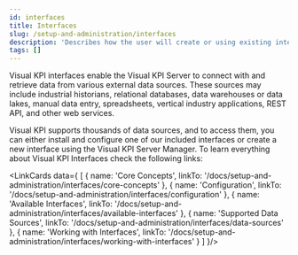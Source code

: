 ```yaml
---
id: interfaces
title: Interfaces
slug: /setup-and-administration/interfaces
description: 'Describes how the user will create or using existing interfaces to perform the connection to their data sources. Depending on the complexity, we can have a group of pages.'
tags: []
---
```



Visual KPI interfaces enable the Visual KPI Server to connect with and retrieve data from various external data sources. These sources may include industrial historians, relational databases, data warehouses or data lakes, manual data entry, spreadsheets, vertical industry applications, REST API, and other web services.

Visual KPI supports thousands of data sources, and to access them, you can either install and configure one of our included interfaces or create a new interface using the Visual KPI Server Manager. To learn everything about Visual KPI Interfaces check the following links:

<LinkCards data={
  [
    {
      name: 'Core Concepts',
      linkTo: '/docs/setup-and-administration/interfaces/core-concepts'
    },
    {
      name: 'Configuration',
      linkTo: '/docs/setup-and-administration/interfaces/configuration'
    },
    {
      name: 'Available Interfaces',
      linkTo: '/docs/setup-and-administration/interfaces/available-interfaces'
    },
    {
      name: 'Supported Data Sources',
      linkTo: '/docs/setup-and-administration/interfaces/data-sources'
    },
    {
      name: 'Working with Interfaces',
      linkTo: '/docs/setup-and-administration/interfaces/working-with-interfaces'
    }
  ]
}/>
